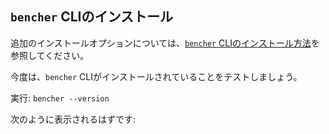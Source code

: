 
## `bencher` CLIのインストール

<CliInstallScripts />

追加のインストールオプションについては、[`bencher` CLIのインストール方法](/docs/ja/how-to/install-cli)を参照してください。

今度は、`bencher` CLIがインストールされていることをテストしましょう。

実行: `bencher --version`

次のように表示されるはずです:

<QSCliVersionOutput />
